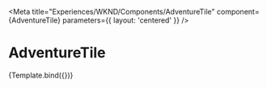 
<Meta title="Experiences/WKND/Components/AdventureTile" component={AdventureTile} parameters={{ layout: 'centered' }} />


# AdventureTile

<Canvas withSource="open">
  <Story
    name="AdventureTile"
    args={{
      adventureActivity: 'Cycling',
      adventureTitle: 'Cycling Southern Utah',
      adventureTripLength: '5 Days',
      adventurePrimaryImage: {
        _path: '/__assets/wknd/bg-adventures-1--small.jpg',
      },
    }}
  >
    {Template.bind({})}
  </Story>
</Canvas>
